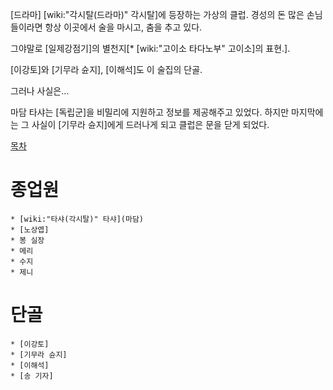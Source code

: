[드라마] [wiki:"각시탈(드라마)" 각시탈]에 등장하는 가상의 클럽. 경성의 돈 많은 손님들이라면 항상 이곳에서 술을 마시고, 춤을 추고 있다.

그야말로 [일제강점기]의 별천지[* [wiki:"고이소 타다노부" 고이소]의 표현.]. 

[이강토]와 [기무라 슌지], [이해석]도 이 술집의 단골.

그러나 사실은...

마담 타샤는 [독립군]을 비밀리에 지원하고 정보를 제공해주고 있었다. 하지만 마지막에는 그 사실이 [기무라 슌지]에게 드러나게 되고 클럽은 문을 닫게 되었다.

[[목차]]
= 종업원 =
 * [wiki:"타샤(각시탈)" 타샤](마담)
 * [노상엽]
 * 봉 실장
 * 메리
 * 수지
 * 제니

= 단골 =
 * [이강토]
 * [기무라 슌지]
 * [이해석]
 * [송 기자]
